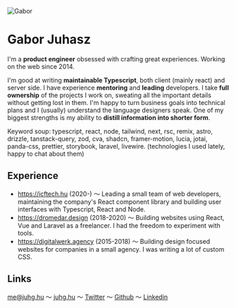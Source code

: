 
<Layout title="Gabor Juhasz" onePager>

<Image src={image} alt="Gabor" class="float-end mb-4 mt-0 w-40 px-4 sm:w-48" />

# Gabor Juhasz

I'm a **product engineer** obsessed with crafting great experiences.
Working on the web since 2014.

I'm good at writing **maintainable Typescript**, both client (mainly react) and server side.
I have experience **mentoring** and **leading** developers.
I take **full ownership** of the projects I work on, sweating all the important details without getting lost in them.
I'm happy to turn business goals into technical plans and I (usually) understand the language designers speak.
One of my biggest strengths is my ability to **distill information into shorter form**.

Keyword soup: typescript, react, node, tailwind, next, rsc, remix, astro, drizzle, tanstack-query, zod, cva, shadcn, framer-motion, lucia, jotai, panda-css, prettier, storybook, laravel, livewire.
(technologies I used lately, happy to chat about them)

## Experience

- https://icftech.hu (2020-)
  〜 Leading a small team of web developers, maintaining the company's React component library and building user interfaces with Typescript, React and Node.
- https://dromedar.design (2018-2020)
  〜 Building websites using React, Vue and Laravel as a freelancer. I had the freedom to experiment with tools.
- https://digitalwerk.agency (2015-2018)
  〜 Building design focused websites for companies in a small agency. I was writing a lot of custom CSS.

## Links

me@juhg.hu 〜 [juhg.hu](juhg.hu) 〜 [Twitter](https://twitter.com/juhgabor) 〜 [Github](https://github.com/JuhG) 〜 [Linkedin](https://linkedin.com/in/gabor-juhasz-)

</Layout>
